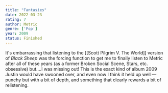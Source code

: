 ```yaml
---
title: "Fantasies"
date: 2022-03-23
rating: 7
author: Metric
genre: ['Pop']
year: 2009
status: Finished
---
```


It's embarrassing that listening to the [[Scott Pilgrim V. The World]] version of _Black Sheep_ was the forcing function to get me to finally listen to Metric after all of these years (as a former Broken Social Scene, Stars, etc. obsessive) but....I was missing out! This is the exact kind of album 2009 Justin would have swooned over, and even now I think it held up well — punchy but with a bit of depth, and something that clearly rewards a bit of relistening.
